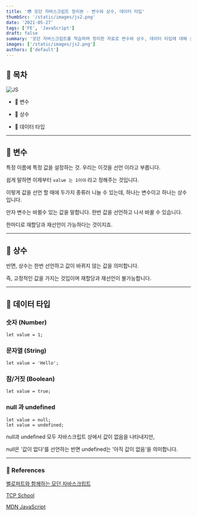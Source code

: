 ```yaml
---
title: '😎 모던 자바스크립트 정리본 - 변수와 상수, 데이터 타입'
thumbSrc: '/static/images/js2.png'
date: '2021-05-27'
tags: ['FE', 'JavaScript']
draft: false
summary: '모던 자바스크립트를 학습하며 정리한 자료로 변수와 상수, 데이터 타입에 대해 설명합니다.'
images: ['/static/images/js2.png']
authors: ['default']
---
```


## 📌 목차

![JS](/static/images/js2.png)

- 💪 변수

- 🦾 상수

- 🤖 데이터 타입

---

## 💪 변수

특정 이름에 특정 값을 설정하는 것. 우리는 이것을 선언 이라고 부릅니다.

쉽게 말하면 이제부터 `value 는 1이야` 라고 정해주는 것입니다.

이렇게 값을 선언 할 때에 두가지 종류러 니늘 수 있는데, 하나는 변수이고 하나는 상수입니다.

만자 변수는 바뀔수 있는 값을 말합니다. 한번 값을 선언하고 나서 바꿀 수 있습니다.

한마디로 재할당과 재선언이 가능하다는 것이지죠.

---

## 🦾 상수

반면, 상수는 한번 선언하고 값이 바뀌지 않는 값을 의미합니다.

즉, 고정적인 값을 가지는 것입이며 재할당과 재선언이 불가능합니다.

---

## 🤖 데이터 타입

### 숫자 (Number)

```
let value = 1;
```

### 문자열 (String)

```
let value = 'Hello';
```

### 참/거짓 (Boolean)

```
let value = true;
```

### null 과 undefined

```
let value = null;
let value = undefined;
```

null과 undefined 모두 자바스크립트 상에서 값이 없음을 나타내지만,

null은 '값이 없다'를 선언하는 반면 undefined는 '아직 값이 없음'을 의미합니다.

---

### 🔗 References

[벨로퍼트와 함께하는 모던 자바스크립트](https://learnjs.vlpt.us/)

[TCP School](http://tcpschool.com/javascript/js_intro_basic)

[MDN JavaScript](https://developer.mozilla.org/ko/docs/Learn/JavaScript/First_steps/What_is_JavaScript)
